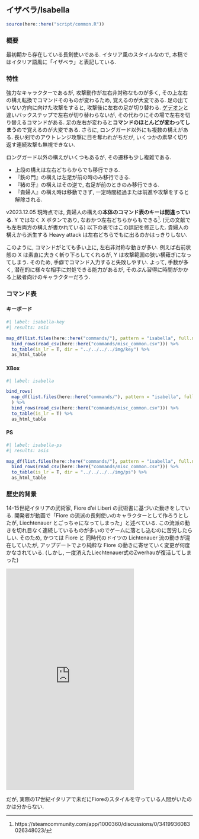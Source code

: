 ## イザベラ/Isabella {#sec-Isabella}

```r
source(here::here("script/common.R"))
```

### 概要 {-}

最初期から存在している長剣使いである. イタリア風のスタイルなので, 本稿ではイタリア語風に「イザベラ」と表記している.

### 特性 {-}

強力なキャラクターであるが, 攻撃動作が左右非対称なものが多く, その上左右の構え転換でコマンドそのものが変わるため, 覚えるのが大変である. 足の出ていない方向に向けた攻撃をすると, 攻撃後に左右の足が切り替わる. [ゲデオン](../sabers/Gedeon.qmd#sec-Gedeon)と違いバックステップで左右が切り替わらないが, その代わりにその場で左右を切り替えるコマンドがある.  足の左右が変わると**コマンドのほとんどが変わってしまう**ので覚えるのが大変である. さらに, ロングガード以外にも複数の構えがある. 長い剣でのアウトレンジ攻撃に目を奪われがちだが, いくつかの素早く切り返す連続攻撃も無視できない.

ロングガード以外の構えがいくつもあるが, その遷移も少し複雑である.

* 上段の構えは左右どちらからでも移行できる.
* 『鉄の門』の構えは左足が前の時のみ移行できる.
* 『猪の牙』の構えはその逆で, 右足が前のときのみ移行できる.
* 『貴婦人』の構え時は移動できず, 一定時間経過または前進や攻撃をすると解除される.

v2023.12.05 現時点では, 貴婦人の構えの**本体のコマンド表のキーは間違っている**. Y ではなく X ボタンであり, なおかつ左右どちらからもできる^[https://steamcommunity.com/app/1000360/discussions/0/3419936083026348023/]. (元の文献でも左右両方の構えが書かれている) 以下の表ではこの誤記を修正した. 貴婦人の構えから派生する Heavy attack は左右どちらでもに出るのかはっきりしない.

このように, コマンドがとても多い上に, 左右非対称な動きが多い. 例えば右前状態の X は素直に大きく斬り下ろしてくれるが, Y は攻撃範囲の狭い横薙ぎになってしまう. そのため, 手癖でコマンド入力すると失敗しやすい. よって, 手数が多く, 潜在的に様々な相手に対処できる能力があるが, そのぶん習得に時間がかかる上級者向けのキャラクターだろう.


### コマンド表 {-}

:::{.panel-tabset}

#### キーボード

```r
#| label: isabella-key
#| results: asis

map_df(list.files(here::here("commands/"), pattern = "isabella", full.names = T), read_csv) %>%
  bind_rows(read_csv(here::here("commands/misc_common.csv"))) %>%
  to_table(is_lr = T, dir = "../../../../img/key") %>%
  as_html_table
```

#### XBox

```r
#| label: isabella

bind_rows(
  map_df(list.files(here::here("commands/"), pattern = "isabella", full.names = T), read_csv)
  ) %>%
  bind_rows(read_csv(here::here("commands/misc_common.csv"))) %>%
  to_table(is_lr = T) %>%
  as_html_table
```

#### PS

```r
#| label: isabella-ps
#| results: asis

map_df(list.files(here::here("commands/"), pattern = "isabella", full.names = T), read_csv) %>%
  bind_rows(read_csv(here::here("commands/misc_common.csv"))) %>%
  to_table(is_lr = T, dir = "../../../../img/ps") %>%
  as_html_table
```

:::

### 歴史的背景 {-}

14-15世紀イタリアの武術家, Fiore d'ei Liberi の武術書に基づいた動きをしている. 開発者が動画で「Fiore の流派の長剣使いのキャラクターとして作ろうとしたが, Liechtenauer とごっちゃになってしまった」と述べている. この流派の動きを切れ目なく連続しているものが多いのでゲームに落とし込むのに苦労したらしい. そのため, かつては Fiore と 同時代のドイツの Lichtenauer 流の動きが混在していたが, アップデートでより純粋な Fiore の動きに寄せていく変更が何度かなされている. (しかし, 一度消えたLiechtenauer式のZwerhauが復活してしまった)

<iframe src="https://assets.pinterest.com/ext/embed.html?id=1144125480308815569" height="597" width="345" frameborder="0" scrolling="no" ></iframe>

だが, 実際の17世紀イタリアで未だにFioreのスタイルを守っている人間がいたのかは分からない.
